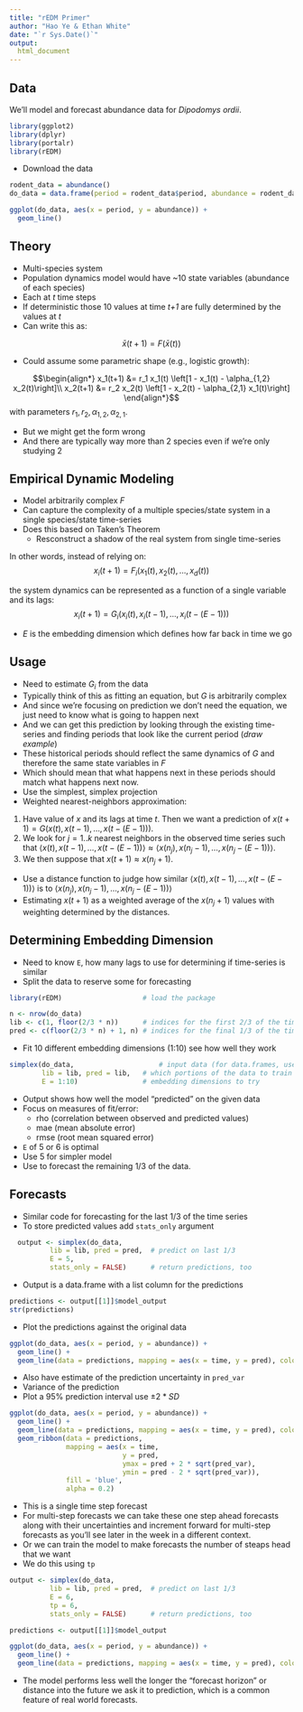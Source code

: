 ---
title: "rEDM Primer"
author: "Hao Ye & Ethan White"
date: "`r Sys.Date()`"
output:
  html_document
---

## Data

We'll model and forecast abundance data for *Dipodomys ordii*.

```{r, message = FALSE}
library(ggplot2)
library(dplyr)
library(portalr)
library(rEDM)
```

* Download the data

```{r}
rodent_data = abundance()
do_data = data.frame(period = rodent_data$period, abundance = rodent_data$DO)

ggplot(do_data, aes(x = period, y = abundance)) +
  geom_line()
```

## Theory

* Multi-species system
* Population dynamics model would have ~10 state variables (abundance of each species)
* Each at *t* time steps
* If deterministic those 10 values at time *t+1* are fully determined by the values at *t*
* Can write this as:

$$\bar{x}(t+1) = F \left(\bar{x}(t)\right)$$

* Could assume some parametric shape (e.g., logistic growth):

$$\begin{align*}
x_1(t+1) &= r_1 x_1(t) \left[1 - x_1(t) - \alpha_{1,2} x_2(t)\right]\\
x_2(t+1) &= r_2 x_2(t) \left[1 - x_2(t) - \alpha_{2,1} x_1(t)\right]
\end{align*}$$
with parameters $r_1, r_2, \alpha_{1,2}, \alpha_{2,1}$.

* But we might get the form wrong
* And there are typically way more than 2 species even if we're only studying 2

## Empirical Dynamic Modeling

* Model arbitrarily complex *F*
* Can capture the complexity of a multiple species/state system in a single
  species/state time-series
* Does this based on Taken's Theorem
    * Resconstruct a shadow of the real system from single time-series

In other words, instead of relying on:
$$x_i(t+1) = F_i\left(x_1(t), x_2(t), \dots, x_d(t)\right)$$

the system dynamics can be represented as a function of a single variable and its lags:
$$x_i(t+1) = G_i\left(x_i(t), x_i(t-1), \dots, x_i(t-(E-1))\right)$$

* $E$ is the embedding dimension which defines how far back in time we go

## Usage

* Need to estimate $G_i$ from the data
* Typically think of this as fitting an equation, but $G$ is arbitrarily complex
* And since we're focusing on prediction we don't need the equation, we just need to know what is going to happen next
* And we can get this prediction by looking through the existing time-series and finding periods that look like the current period (*draw example*)
* These historical periods should reflect the same dynamics of $G$ and therefore the same state variables in $F$
* Which should mean that what happens next in these periods should match what happens next now.
* Use the simplest, simplex projection
* Weighted nearest-neighbors approximation:

1. Have value of $x$ and its lags at time $t$. Then we want a prediction of $x(t+1) = G\left(x(t), x(t-1), \dots, x(t - (E-1))\right)$.
2. We look for $j = 1..k$ nearest neighbors in the observed time series such that $\langle x(t), x(t-1), \dots, x(t - (E-1))\rangle \approx \langle x(n_j), x(n_j-1), \dots, x(n_j - (E-1))\rangle$.
3. We then suppose that $x(t+1) \approx x(n_j+1)$.

* Use a distance function to judge how similar $\langle x(t), x(t-1), \dots, x(t - (E-1))\rangle$ is to $\langle x(n_j), x(n_j-1), \dots, x(n_j - (E-1))\rangle$
* Estimating $x(t+1)$ as a weighted average of the $x(n_j+1)$ values with weighting determined by the distances.


## Determining Embedding Dimension

* Need to know `E`, how many lags to use for determining if time-series is similar
* Split the data to reserve some for forecasting

```{r}
library(rEDM)                    # load the package

n <- nrow(do_data)
lib <- c(1, floor(2/3 * n))      # indices for the first 2/3 of the time series
pred <- c(floor(2/3 * n) + 1, n) # indices for the final 1/3 of the time series
```

* Fit 10 different embedding dimensions (1:10) see how well they work

```{r}
simplex(do_data,                     # input data (for data.frames, uses 2nd column)
        lib = lib, pred = lib,   # which portions of the data to train and predict
        E = 1:10)                # embedding dimensions to try
```

* Output shows how well the model "predicted" on the given data
* Focus on measures of fit/error:
    * rho (correlation between observed and predicted values)
    * mae (mean absolute error)
    * rmse (root mean squared error)
* `E` of 5 or 6 is optimal
* Use 5 for simpler model
* Use to forecast the remaining 1/3 of the data.

## Forecasts

* Similar code for forecasting for the last 1/3 of the time series
* To store predicted values add `stats_only` argument

```{r}
  output <- simplex(do_data,
          lib = lib, pred = pred,  # predict on last 1/3
          E = 5, 
          stats_only = FALSE)      # return predictions, too
```

* Output is a data.frame with a list column for the predictions

```{r}
predictions <- output[[1]]$model_output
str(predictions)
```

* Plot the predictions against the original data

```{r}
ggplot(do_data, aes(x = period, y = abundance)) +
  geom_line() +
  geom_line(data = predictions, mapping = aes(x = time, y = pred), color = 'blue')
```

* Also have estimate of the prediction uncertainty in `pred_var`
* Variance of the prediction
* Plot a 95% prediction interval use $\pm 2 * SD$

```{r}
ggplot(do_data, aes(x = period, y = abundance)) +
  geom_line() +
  geom_line(data = predictions, mapping = aes(x = time, y = pred), color = 'blue') +
  geom_ribbon(data = predictions,
              mapping = aes(x = time,
                            y = pred,
                            ymax = pred + 2 * sqrt(pred_var),
                            ymin = pred - 2 * sqrt(pred_var)),
              fill = 'blue',
              alpha = 0.2)
```


* This is a single time step forecast
* For multi-step forecasts we can take these one step ahead forecasts along with their
  uncertainties and increment forward for multi-step forecasts as you'll see later in the
  week in a different context.
* Or we can train the model to make forecasts the number of steaps head that we want
* We do this using `tp`

```{r}
output <- simplex(do_data,
          lib = lib, pred = pred,  # predict on last 1/3
          E = 6,
          tp = 6,
          stats_only = FALSE)      # return predictions, too

predictions <- output[[1]]$model_output

ggplot(do_data, aes(x = period, y = abundance)) +
  geom_line() +
  geom_line(data = predictions, mapping = aes(x = time, y = pred), color = 'blue')
```

* The model performs less well the longer the "forecast horizon" or distance into the future we ask it
  to prediction, which is a common feature of real world forecasts.
